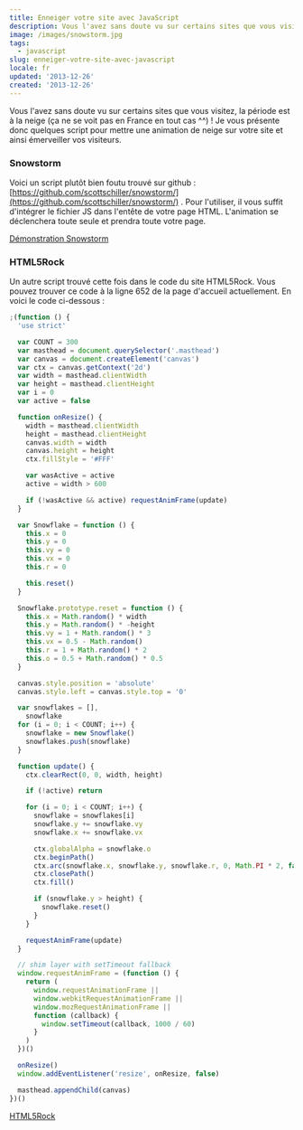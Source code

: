 ```yaml
---
title: Enneiger votre site avec JavaScript
description: Vous l'avez sans doute vu sur certains sites que vous visitez, la période est à la neige (ça ne se voit pas en France en tout cas ^^) ! Je vous présente donc quelques script pour mettre une animation de neige sur votre site et ainsi émerveiller vos visiteurs.
image: /images/snowstorm.jpg
tags:
  - javascript
slug: enneiger-votre-site-avec-javascript
locale: fr
updated: '2013-12-26'
created: '2013-12-26'
---
```


Vous l'avez sans doute vu sur certains sites que vous visitez, la période est à la neige (ça ne se voit pas en France en tout cas ^^) ! Je vous présente donc quelques script pour mettre une animation de neige sur votre site et ainsi émerveiller vos visiteurs.

### Snowstorm

Voici un script plutôt bien foutu trouvé sur github : [https://github.com/scottschiller/snowstorm/](https://github.com/scottschiller/snowstorm/) . Pour l'utiliser, il vous suffit d'intégrer le fichier JS dans l'entête de votre page HTML. L'animation se déclenchera toute seule et prendra toute votre page.

[Démonstration Snowstorm](http://www.schillmania.com/projects/snowstorm/basic-example.html)

### HTML5Rock

Un autre script trouvé cette fois dans le code du site HTML5Rock. Vous pouvez trouver ce code à la ligne 652 de la page d'accueil actuellement. En voici le code ci-dessous :

```js
;(function () {
  'use strict'

  var COUNT = 300
  var masthead = document.querySelector('.masthead')
  var canvas = document.createElement('canvas')
  var ctx = canvas.getContext('2d')
  var width = masthead.clientWidth
  var height = masthead.clientHeight
  var i = 0
  var active = false

  function onResize() {
    width = masthead.clientWidth
    height = masthead.clientHeight
    canvas.width = width
    canvas.height = height
    ctx.fillStyle = '#FFF'

    var wasActive = active
    active = width > 600

    if (!wasActive && active) requestAnimFrame(update)
  }

  var Snowflake = function () {
    this.x = 0
    this.y = 0
    this.vy = 0
    this.vx = 0
    this.r = 0

    this.reset()
  }

  Snowflake.prototype.reset = function () {
    this.x = Math.random() * width
    this.y = Math.random() * -height
    this.vy = 1 + Math.random() * 3
    this.vx = 0.5 - Math.random()
    this.r = 1 + Math.random() * 2
    this.o = 0.5 + Math.random() * 0.5
  }

  canvas.style.position = 'absolute'
  canvas.style.left = canvas.style.top = '0'

  var snowflakes = [],
    snowflake
  for (i = 0; i < COUNT; i++) {
    snowflake = new Snowflake()
    snowflakes.push(snowflake)
  }

  function update() {
    ctx.clearRect(0, 0, width, height)

    if (!active) return

    for (i = 0; i < COUNT; i++) {
      snowflake = snowflakes[i]
      snowflake.y += snowflake.vy
      snowflake.x += snowflake.vx

      ctx.globalAlpha = snowflake.o
      ctx.beginPath()
      ctx.arc(snowflake.x, snowflake.y, snowflake.r, 0, Math.PI * 2, false)
      ctx.closePath()
      ctx.fill()

      if (snowflake.y > height) {
        snowflake.reset()
      }
    }

    requestAnimFrame(update)
  }

  // shim layer with setTimeout fallback
  window.requestAnimFrame = (function () {
    return (
      window.requestAnimationFrame ||
      window.webkitRequestAnimationFrame ||
      window.mozRequestAnimationFrame ||
      function (callback) {
        window.setTimeout(callback, 1000 / 60)
      }
    )
  })()

  onResize()
  window.addEventListener('resize', onResize, false)

  masthead.appendChild(canvas)
})()
```

[HTML5Rock](http://www.html5rocks.com/en/)
